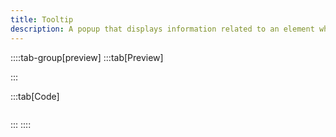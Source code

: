 ```yaml
---
title: Tooltip
description: A popup that displays information related to an element when the element receives keyboard focus or the mouse hovers over it.
---
```


::::tab-group[preview]
:::tab[Preview]

<ComponentPreview name="tooltip-demo" />

:::

:::tab[Code]

```file="~/registry/v1/examples/tooltip-demo" frame=none showLineNumbers

```

:::
::::
